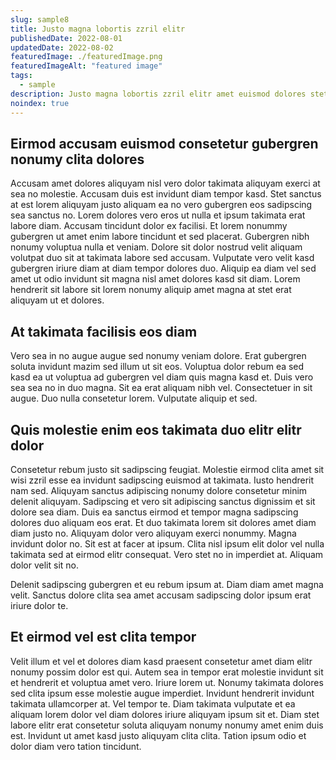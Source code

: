 ```yaml
---
slug: sample8
title: Justo magna lobortis zzril elitr
publishedDate: 2022-08-01
updatedDate: 2022-08-02
featuredImage: ./featuredImage.png
featuredImageAlt: "featured image"
tags:
  - sample
description: Justo magna lobortis zzril elitr amet euismod dolores stet ut erat ipsum dolore vero sed diam.
noindex: true
---
```


## Eirmod accusam euismod consetetur gubergren nonumy clita dolores

Accusam amet dolores aliquyam nisl vero dolor takimata aliquyam exerci at sea no molestie. Accusam duis est invidunt diam tempor kasd. Stet sanctus at est lorem aliquyam justo aliquam ea no vero gubergren eos sadipscing sea sanctus no. Lorem dolores vero eros ut nulla et ipsum takimata erat labore diam. Accusam tincidunt dolor ex facilisi. Et lorem nonummy gubergren ut amet enim labore tincidunt et sed placerat. Gubergren nibh nonumy voluptua nulla et veniam. Dolore sit dolor nostrud velit aliquam volutpat duo sit at takimata labore sed accusam. Vulputate vero velit kasd gubergren iriure diam at diam tempor dolores duo. Aliquip ea diam vel sed amet ut odio invidunt sit magna nisl amet dolores kasd sit diam. Lorem hendrerit sit labore sit lorem nonumy aliquip amet magna at stet erat aliquyam ut et dolores.

## At takimata facilisis eos diam

Vero sea in no augue augue sed nonumy veniam dolore. Erat gubergren soluta invidunt mazim sed illum ut sit eos. Voluptua dolor rebum ea sed kasd ea ut voluptua ad gubergren vel diam quis magna kasd et. Duis vero sea sea no in duo magna. Sit ea erat aliquam nibh vel. Consectetuer in sit augue. Duo nulla consetetur lorem. Vulputate aliquip et sed.

## Quis molestie enim eos takimata duo elitr elitr dolor

Consetetur rebum justo sit sadipscing feugiat. Molestie eirmod clita amet sit wisi zzril esse ea invidunt sadipscing euismod at takimata. Iusto hendrerit nam sed. Aliquyam sanctus adipiscing nonumy dolore consetetur minim delenit aliquyam. Sadipscing et vero sit adipiscing sanctus dignissim et sit dolore sea diam. Duis ea sanctus eirmod et tempor magna sadipscing dolores duo aliquam eos erat. Et duo takimata lorem sit dolores amet diam diam justo no. Aliquyam dolor vero aliquyam exerci nonummy. Magna invidunt dolor no. Sit est at facer at ipsum. Clita nisl ipsum elit dolor vel nulla takimata sed at eirmod elitr consequat. Vero stet no in imperdiet at. Aliquam dolor velit sit no.

Delenit sadipscing gubergren et eu rebum ipsum at. Diam diam amet magna velit. Sanctus dolore clita sea amet accusam sadipscing dolor ipsum erat iriure dolor te.

## Et eirmod vel est clita tempor

Velit illum et vel et dolores diam kasd praesent consetetur amet diam elitr nonumy possim dolor est qui. Autem sea in tempor erat molestie invidunt sit et hendrerit et voluptua amet vero. Iriure lorem ut. Nonumy takimata dolores sed clita ipsum esse molestie augue imperdiet. Invidunt hendrerit invidunt takimata ullamcorper at. Vel tempor te. Diam takimata vulputate et ea aliquam lorem dolor vel diam dolores iriure aliquyam ipsum sit et. Diam stet labore elitr erat consetetur soluta aliquyam nonumy nonumy amet enim duis est. Invidunt ut amet kasd justo aliquyam clita clita. Tation ipsum odio et dolor diam vero tation tincidunt.
